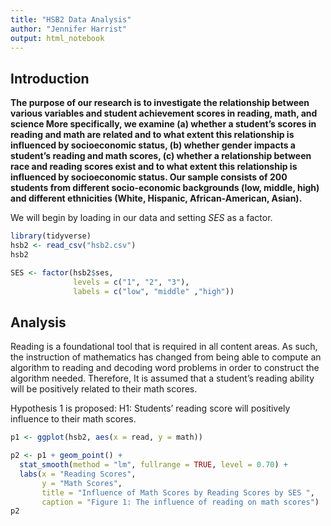 ```yaml
---
title: "HSB2 Data Analysis"
author: "Jennifer Harrist"
output: html_notebook
---
```

## Introduction

**The purpose of our research is to investigate the relationship between various variables and student achievement scores in reading, math, and science More specifically, we examine (a) whether a student’s scores in reading and math are related and to what extent this relationship is influenced by socioeconomic status, (b) whether gender impacts a student’s reading and math scores, (c) whether a relationship between race and reading scores exist and to what extent this relationship is influenced by socioeconomic status. Our sample consists of 200 students from different socio-economic backgrounds (low, middle, high) and different ethnicities (White, Hispanic, African-American, Asian).**

We will begin by loading in our data and setting *SES* as a factor.

```r

library(tidyverse)
hsb2 <- read_csv("hsb2.csv")
hsb2

SES <- factor(hsb2$ses, 
              levels = c("1", "2", "3"),
              labels = c("low", "middle" ,"high"))
```

## Analysis

Reading is a foundational tool that is required in all content areas. As such, the
instruction of mathematics has changed from being able to compute an algorithm to 
reading and decoding word problems in order to construct the algorithm needed. 
Therefore, It is assumed that a student’s reading ability will be positively related 
to their math scores. 

Hypothesis 1 is proposed: 
H1: Students’ reading score will positively influence to their math scores.

```r
p1 <- ggplot(hsb2, aes(x = read, y = math))

p2 <- p1 + geom_point() +
  stat_smooth(method = "lm", fullrange = TRUE, level = 0.70) +
  labs(x = "Reading Scores",
       y = "Math Scores",
       title = "Influence of Math Scores by Reading Scores by SES ",
       caption = "Figure 1: The influence of reading on math scores")
p2
```